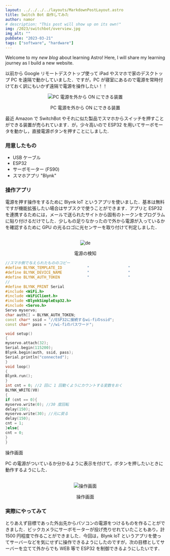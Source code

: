 ```yaml
---
layout: ../../../../layouts/MarkdownPostLayout.astro
title: Switch Bot 自作してみた
author: namor
# description: "This post will show up on its own!"
img: /2023/switchbot/overview.jpg
img_alt: ""
pubDate: "2023-03-21"
tags: ["software", "hardware"]
---
```


Welcome to my _new blog_ about learning Astro! Here, I will share my learning journey as I build a new website.

以前から Google リモートデスクトップ使って iPad やスマホで家のデスクトップ PC を遠隔で動かしていました．ですが，PC が寝室にあるので電源を常時付けておく訳にもいかず遠隔で電源を操作したい！！

<div align="center">
  <img
    src="/2023/switchbot/overview.jpg"
    alt="PC 電源を外から ON にできる装置"
  />
  <p>PC 電源を外から ON にできる装置</p>
</div>

最近 Amazon で SwitchBot やそれに似た製品でスマホからスイッチを押すことができる装置が売られています．が，少々高いので ESP32 を用いてサーボモータを動かし，直接電源ボタンを押すことにしました.

### 用意したもの

- USB ケーブル
- ESP32
- サーボモーター (FS90)
- スマホアプリ "Blynk"

### 操作アプリ

電源を押す操作をするために Blynk loT というアプリを使いました．基本は無料ですが機能拡張したい場合はサブスクで使うことができます．アプリと ESP32 を連携するためには，メールで送られたサイトから固有のトークンをプログラムに貼り付けるだけでした．少しもの足りなかったので外から電源が入っているかを確認するために GPU の光るロゴに光センサーを取り付けて判定しました．

<br />
<div align="center">
  <img src="/2023/switchbot/gpu.jpg" alt="de" />
  <p>電源の検知</p>
</div>

```cpp
//スマホ側で与えられたもののコピー
#define BLYNK_TEMPLATE_ID           "                 "
#define BLYNK_DEVICE_NAME           "                 "
#define BLYNK_AUTH_TOKEN            "                 "
//
#define BLYNK_PRINT Serial
#include <WiFi.h>
#include <WiFiClient.h>
#include <BlynkSimpleEsp32.h>
#include <Servo.h>
Servo myservo;
char auth[] = BLYNK_AUTH_TOKEN;
const char* ssid = "//ESP32に接続するwi-fiのssid";
const char* pass = "//wi-fiのパスワード";

void setup()
{
myservo.attach(32);
Serial.begin(115200);
Blynk.begin(auth, ssid, pass);
Serial.println("connected");
}
void loop()
{
Blynk.run();
}
int cnt = 0; //2 回に 1 回動くようにカウントする変数をおく
BLYNK_WRITE(V0)
{
if (cnt == 0){
myservo.write(0); //30 度回転
delay(150);
myservo.write(30); //元に戻る
delay(150);
cnt = 1;
}else{
cnt = 0;
}
}

```

操作画面

PC の電源がついているか分かるように表示を付けて，ボタンを押したいときに動作するようにした．

<br />
<div align="center">
  <img src="/2023/switchbot/sc.jpg" alt="操作画面" />
  <p>操作画面</p>
</div>

### 実際にやってみて

とりあえず目標であった外出先からパソコンの電源をつけるものを作ることができました．ビックカメラにサーボモーターが投げ売りせれていたこともあり，計 1500 円程度で作ることができました．今回は，Blynk loT というアプリを使ってサーバーなどを気にせずに操作できるようにしたのですが，次の目標としてサーバーを立てて外からでも WEB 等で ESP32 を制御できるようにしたいです．

```

```
